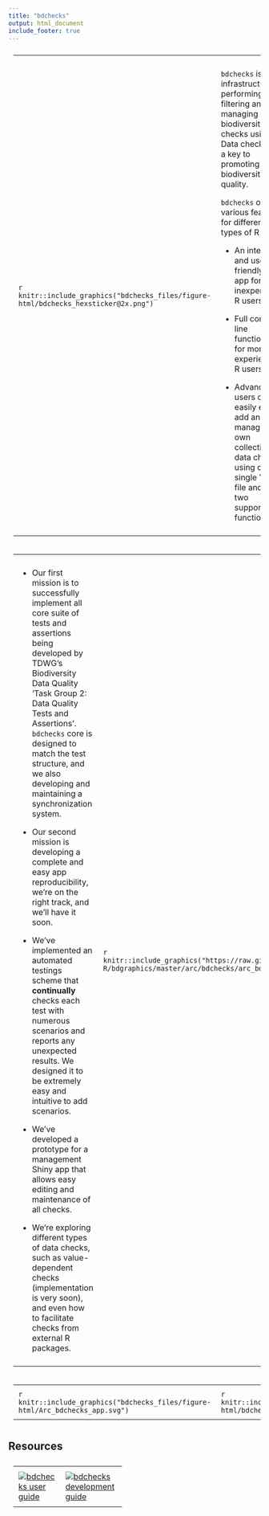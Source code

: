 ```yaml
---
title: "bdchecks"
output: html_document
include_footer: true
---
```


<style>
  table, th, td {
    text-align: left;
    padding: 10px;
    vertical-align: middle;
  }
</style>

<table style="width:100%">
<col width="25%">
<tr>
<td>
    ```r
    knitr::include_graphics("bdchecks_files/figure-html/bdchecks_hexsticker@2x.png")
    ```
</td>
<td>
`bdchecks` is an infrastructure for performing, filtering and managing various biodiversity data checks using R. Data checks are a key to promoting biodiversity data quality.

`bdchecks` offers various features for different types of R users:

* An interactive and user-friendly Shiny app for inexperienced R users.

* Full command line functionality for more experienced R users.

* Advanced R users can easily edit, add and manage their own collection of data checks, using one single YAML file and only two supporting R functions.
</td>
</tr>
</table>

<table>
  <col width="50%">
  <tr>
   <td>

* Our first mission is to successfully implement all core suite of tests and assertions being developed by TDWG’s Biodiversity Data Quality 'Task Group 2: Data Quality Tests and Assertions'. `bdchecks` core is designed to match the test structure, and we also developing and maintaining a synchronization system.

* Our second mission is developing a complete and easy app reproducibility, we're on the right track, and we'll have it soon.

* We've implemented an automated testings scheme that **continually** checks each test with numerous scenarios and reports any unexpected results. We designed it to be extremely easy and intuitive to add scenarios.

* We've developed a prototype for a management Shiny app that allows easy editing and maintenance of all checks.

* We're exploring different types of data checks, such as value-dependent checks (implementation is very soon), and even how to facilitate checks from external R packages.
    </td>
    <td>
    ```r
    knitr::include_graphics("https://raw.githubusercontent.com/bd-R/bdgraphics/master/arc/bdchecks/arc_bdchecks.svg")
    ```
    </td>
  </tr>
</table>




<table>
  <col width="50%">
  <tr>
      <td>
    ```r
    knitr::include_graphics("bdchecks_files/figure-html/Arc_bdchecks_app.svg")
    ```
    </td>
    <td>
    ```r
    knitr::include_graphics("bdchecks_files/figure-html/bdchecks_shiny.gif")
    ```
    </td>
  </tr>
</table>


## Resources

<table style="width:45%">
    <tr>
    <td>
      [![](bdchecks_files/figure-html/bdchecks_user_guide.svg "bdchecks user guide")](https://bd-r.github.io/bdverse-user-guide/bdchecks.html)
    </td>
    <td>
      [![](bdchecks_files/figure-html/bdchecks_dev_guide.svg "bdchecks development guide")](https://bd-r.github.io/bdverse-dev-guide/architecture.html#bdchecks)
    </td>
    <td>
      [![](bdchecks_files/figure-html/bdchecks_code.svg "bdchecks GitHub repo")](https://github.com/bd-R/bdchecks)
    </td>
  </tr>
</table>
